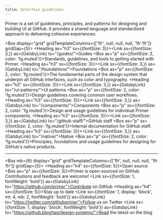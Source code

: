 ```yaml
---
title: Interface guidelines
---
```



<Box mb={6}>
  <Text as="p" sx={{m: 0, fontSize: 3}}>
    Primer is a set of guidelines, principles, and patterns for designing and building UI at GitHub. It provides a shared language and standardized approach to delivering cohesive experiences.
  </Text>
</Box>

<Box display="grid" gridTemplateColumns={['1fr', null, null, null, '1fr 1fr']} gridGap={5}>
  <Box>
    <Heading as="h3" sx={{fontSize: 3}}><Link sx={{fontSize: 3,}} as={GatsbyLink} to="/guides/">Guides</Link></Heading>
    <Box as="p" sx={{fontSize: 2, color: 'fg.muted'}}>Standards, guidelines, and tools to getting started with Primer.</Box>
  </Box>
  <Box>
    <Heading as="h3" sx={{fontSize: 3}}><Link sx={{fontSize: 3,}} as={GatsbyLink} to="/foundations/">Foundations</Link></Heading>
    <Box as="p" sx={{fontSize: 2, color: 'fg.muted'}}>The fundamental parts of the design system that underpin all GitHub interfaces, such as color and typography.</Box>
  </Box>
  <Box>
    <Heading as="h3" sx={{fontSize: 3}}><Link sx={{fontSize: 3,}} as={GatsbyLink} to="/ui-patterns/">UI patterns</Link></Heading>
    <Box as="p" sx={{fontSize: 2, color: 'fg.muted'}}>Design guidelines covering common user workflows.</Box>
  </Box>
  <Box>
    <Heading as="h3" sx={{fontSize: 3}}><Link sx={{fontSize: 3,}} as={GatsbyLink} to="/components/">Components</Link></Heading>
    <Box as="p" sx={{fontSize: 2, color: 'fg.muted'}}>Design and usage guidelines for individual Primer components.</Box>
  </Box>
  <Box>
    <Heading as="h3" sx={{fontSize: 3}}><Link sx={{fontSize: 3,}} as={GatsbyLink} to="/github-staff/">GitHub staff</Link></Heading>
    <Box as="p" sx={{fontSize: 2, color: 'fg.muted'}}>Internal documentation for GitHub staff.</Box>
  </Box>
  <Box>
    <Heading as="h3" sx={{fontSize: 3}}><Link sx={{fontSize: 3,}} as={GatsbyLink} to="/native/">Native</Link></Heading>
    <Box as="p" sx={{fontSize: 2, color: 'fg.muted'}}>Principles, foundations and usage guidelines for designing for GitHub's native products.</Box>
  </Box>
</Box>

<hr /> 

<Box mb={6} display="grid" gridTemplateColumns={['1fr', null, null, null, '1fr 1fr']} gridGap={5}>
  <Box>
    <Heading as="h4" sx={{fontSize: 5}}>Open source</Heading>
    <Box as="p" sx={{fontSize: 3}}>Primer is open-sourced on GitHub. Contributions and feedback are welcome!</Box>
    <Link sx={{fontSize: 1, fontWeight: 'bold'}} as={GatsbyLink} to="https://github.com/primer">Contribute on GitHub</Link>
  </Box>
  <Box>
    <Heading as="h4" sx={{fontSize: 5}}>Stay up to date</Heading>
    <Link sx={{fontSize: 1, display: 'block', mt: 4, mb: 2, fontWeight: 'bold'}} as={GatsbyLink} to="https://twitter.com/githubprimer">Follow us on Twitter</Link>
    <Link sx={{fontSize: 1, display: 'block',  fontWeight: 'bold'}} as={GatsbyLink} to="https://github.blog/tag/design-systems/">Read the latest on the blog</Link>
  </Box>
</Box>
